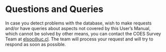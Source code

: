 
# Questions and Queries

In case you detect problems with the database, wish to make requests and/or have queries about aspects not covered by this User's Manual, which cannot be solved by other means, you can contact the COES Survey Team at [elsoc@uc.cl](elsoc@uc.cl). The team will process your request and will try to respond as soon as possible.


\newpage
